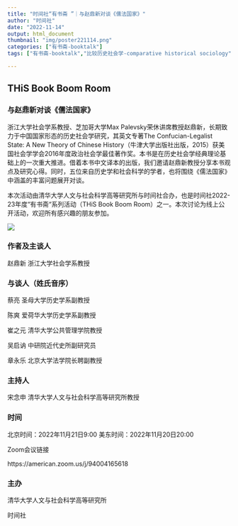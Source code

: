 ```yaml
---
title: "时间社“有书斋 ”｜与赵鼎新对谈《儒法国家》"
author: "时间社"
date: "2022-11-14"
output: html_document
thumbnail: "img/poster221114.png"
categories: ["有书斋-booktalk"]
tags: ["有书斋-booktalk","比较历史社会学-comparative historical sociology"]

---
```

## THiS Book Boom Room

### 与赵鼎新对谈《儒法国家》



浙江大学社会学系教授、芝加哥大学Max Palevsky荣休讲席教授赵鼎新，长期致力于中国国家形态的历史社会学研究，其英文专著The Confucian-Legalist State: A New Theory of Chinese History（牛津大学出版社出版，2015）获美国社会学学会2016年度政治社会学最佳著作奖。本书是在历史社会学经典理论基础上的一次重大推进。借着本书中文译本的出版，我们邀请赵鼎新教授分享本书观点及研究心得。同时，五位来自历史学和社会科学的学者，也将围绕《儒法国家》中涵盖的丰富问题展开对谈。



本次活动由清华大学人文与社会科学高等研究所与时间社合办，也是时间社2022-23年度“有书斋“系列活动（THiS Book Boom Room）之一。本次讨论为线上公开活动，欢迎所有感兴趣的朋友参加。



![](/img/logo1.png)



### 作者及主谈人

赵鼎新 浙江大学社会学系教授



### 与谈人（姓氏音序）

蔡亮 圣母大学历史学系副教授

陈爽 爱荷华大学历史学系副教授

崔之元 清华大学公共管理学院教授

吴启讷 中研院近代史所副研究员

章永乐 北京大学法学院长聘副教授



### 主持人
宋念申 清华大学人文与社会科学高等研究所教授 


### 时间
北京时间：2022年11月21日9:00
美东时间：2022年11月20日20:00

Zoom会议链接

https://american.zoom.us/j/94004165618



### 主办

清华大学人文与社会科学高等研究所

时间社


